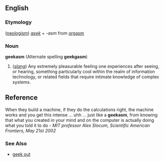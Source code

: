 ==English==
===Etymology===
([[neologism]]) ''[[geek]]'' + ''-asm'' from [[orgasm]]

===Noun===
'''geekasm''' (Alternate spelling '''geekgasm''')
# (''[[slang]]'') Any extremely pleasurable feeling one experiences after seeing, or hearing, something particularly cool within the realm of information technology, or related fields that require intimate knowledge of complex systems.

==Reference== 
When they build a machine, if they do the calculations right, the machine works and you get this intense ... uhh ... just like a '''geekasm''', from knowing that what you created in your mind and on the computer is actually doing what you told it to do - ''MIT professor Alex Slocum, Scientific American Frontiers, May 21st 2002''

===See Also===  
*[[geek out]]